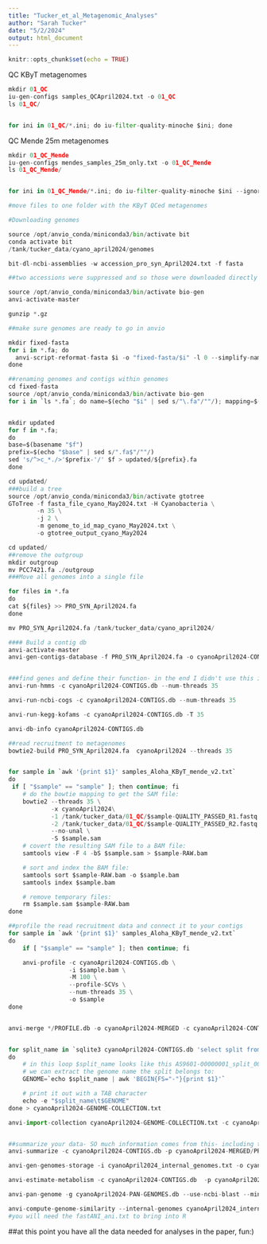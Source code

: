 ```yaml
---
title: "Tucker_et_al_Metagenomic_Analyses"
author: "Sarah Tucker"
date: "5/2/2024"
output: html_document
---
```


```r
knitr::opts_chunk$set(echo = TRUE)
```


QC KByT metagenomes
```python

mkdir 01_QC
iu-gen-configs samples_QCApril2024.txt -o 01_QC
ls 01_QC/


for ini in 01_QC/*.ini; do iu-filter-quality-minoche $ini; done

```

QC Mende 25m metagenomes
```python

mkdir 01_QC_Mende
iu-gen-configs mendes_samples_25m_only.txt -o 01_QC_Mende
ls 01_QC_Mende/


for ini in 01_QC_Mende/*.ini; do iu-filter-quality-minoche $ini --ignore-deflines; done

#move files to one folder with the KByT QCed metagenomes
```



```python
#Downloading genomes

source /opt/anvio_conda/miniconda3/bin/activate bit
conda activate bit
/tank/tucker_data/cyano_april2024/genomes

bit-dl-ncbi-assemblies -w accession_pro_syn_April2024.txt -f fasta


```


```python
##two accessions were suppressed and so those were downloaded directly from NCBI and the HIMB2104 sequence was not yet processed by NCBI at this time (will add in RefSeq ID when it is available) 

```

```python
source /opt/anvio_conda/miniconda3/bin/activate bio-gen
anvi-activate-master

gunzip *.gz

##make sure genomes are ready to go in anvio

mkdir fixed-fasta
for i in *.fa; do
  anvi-script-reformat-fasta $i -o "fixed-fasta/$i" -l 0 --simplify-names --seq-type NT;
done

##renaming genomes and contigs within genomes 
cd fixed-fasta
source /opt/anvio_conda/miniconda3/bin/activate bio-gen
for i in `ls *.fa`; do name=$(echo "$i" | sed s/"\.fa"/""/); mapping=$(egrep "^$name" renaming_genomes_April2024.txt); newname=$(echo "$mapping" | awk -F '\t' '{print $2}'); mv "$i" "$newname.fa"; done


mkdir updated
for f in *.fa; 
do 
base=$(basename "$f")
prefix=$(echo "$base" | sed s/".fa$"/""/)
sed 's/^>c_*./>'$prefix-'/' $f > updated/${prefix}.fa 
done


```



```python
cd updated/ 
###build a tree
source /opt/anvio_conda/miniconda3/bin/activate gtotree
GToTree -f fasta_file_cyano_May2024.txt -H Cyanobacteria \
        -n 35 \
        -j 2 \
        -m genome_to_id_map_cyano_May2024.txt \
        -o gtotree_output_cyano_May2024


```



```python
cd updated/ 
##remove the outgroup
mkdir outgroup
mv PCC7421.fa ./outgroup  
###Move all genomes into a single file

for files in *.fa 
do 
cat ${files} >> PRO_SYN_April2024.fa 
done

mv PRO_SYN_April2024.fa /tank/tucker_data/cyano_april2024/

```



```python
#### Build a contig db
anvi-activate-master
anvi-gen-contigs-database -f PRO_SYN_April2024.fa -o cyanoApril2024-CONTIGS.db -n "Cyano April2024" --num-threads 35


###find genes and define their function- in the end I didn't use this in our results but might be good to have :) 
anvi-run-hmms -c cyanoApril2024-CONTIGS.db --num-threads 35 

anvi-run-ncbi-cogs -c cyanoApril2024-CONTIGS.db --num-threads 35 

anvi-run-kegg-kofams -c cyanoApril2024-CONTIGS.db -T 35

anvi-db-info cyanoApril2024-CONTIGS.db


```


```python
##read recruitment to metagenomes 
bowtie2-build PRO_SYN_April2024.fa  cyanoApril2024 --threads 35


for sample in `awk '{print $1}' samples_Aloha_KByT_mende_v2.txt`
do
 if [ "$sample" == "sample" ]; then continue; fi
    # do the bowtie mapping to get the SAM file:
    bowtie2 --threads 35 \
            -x cyanoApril2024\
            -1 /tank/tucker_data/01_QC/$sample-QUALITY_PASSED_R1.fastq.gz \
            -2 /tank/tucker_data/01_QC/$sample-QUALITY_PASSED_R2.fastq.gz \
            --no-unal \
            -S $sample.sam
    # covert the resulting SAM file to a BAM file:
    samtools view -F 4 -bS $sample.sam > $sample-RAW.bam

    # sort and index the BAM file:
    samtools sort $sample-RAW.bam -o $sample.bam
    samtools index $sample.bam

    # remove temporary files:
    rm $sample.sam $sample-RAW.bam
done
```



```python
##profile the read recruitment data and connect it to your contigs 
for sample in `awk '{print $1}' samples_Aloha_KByT_mende_v2.txt`
do
    if [ "$sample" == "sample" ]; then continue; fi

    anvi-profile -c cyanoApril2024-CONTIGS.db \
                 -i $sample.bam \
                 -M 100 \
                 --profile-SCVs \
                 --num-threads 35 \
                 -o $sample
done


anvi-merge */PROFILE.db -o cyanoApril2024-MERGED -c cyanoApril2024-CONTIGS.db


for split_name in `sqlite3 cyanoApril2024-CONTIGS.db 'select split from splits_basic_info;'`
do
    # in this loop $split_name looks like this AS9601-00000001_split_00001, form which
    # we can extract the genome name the split belongs to:
    GENOME=`echo $split_name | awk 'BEGIN{FS="-"}{print $1}'`

    # print it out with a TAB character
    echo -e "$split_name\t$GENOME"
done > cyanoApril2024-GENOME-COLLECTION.txt

anvi-import-collection cyanoApril2024-GENOME-COLLECTION.txt -c cyanoApril2024-CONTIGS.db -p cyanoApril2024-MERGED/PROFILE.db -C Genomes



```


```python
##summarize your data- SO much information comes from this- including the q2q3 mean coverage and detection data, you will need those two files from the bins_across_samples folder to bring into R
anvi-summarize -c cyanoApril2024-CONTIGS.db -p cyanoApril2024-MERGED/PROFILE.db -C Genomes --init-gene-coverages -o cyanoApril2024-SUMMARY

```

```python
anvi-gen-genomes-storage -i cyanoApril2024_internal_genomes.txt -o cyanoApril2024-PAN-GENOMES.db

anvi-estimate-metabolism -c cyanoApril2024-CONTIGS.db  -p cyanoApril2024-MERGED/PROFILE.db -C Genomes 

anvi-pan-genome -g cyanoApril2024-PAN-GENOMES.db --use-ncbi-blast --minbit 0.5 --mcl-inflation 4 --project-name cyanoApril2024-PAN --num-threads 40
```


```python
anvi-compute-genome-similarity --internal-genomes cyanoApril2024_internal_genomes.txt --program fastANI --output-dir Cyano-April-ANI --num-threads 40 -p cyanoApril2024-PAN/cyanoApril2024-PAN-PAN.db
#you will need the fastANI_ani.txt to bring into R
```

##at this point you have all the data needed for analyses in the paper, fun:)





